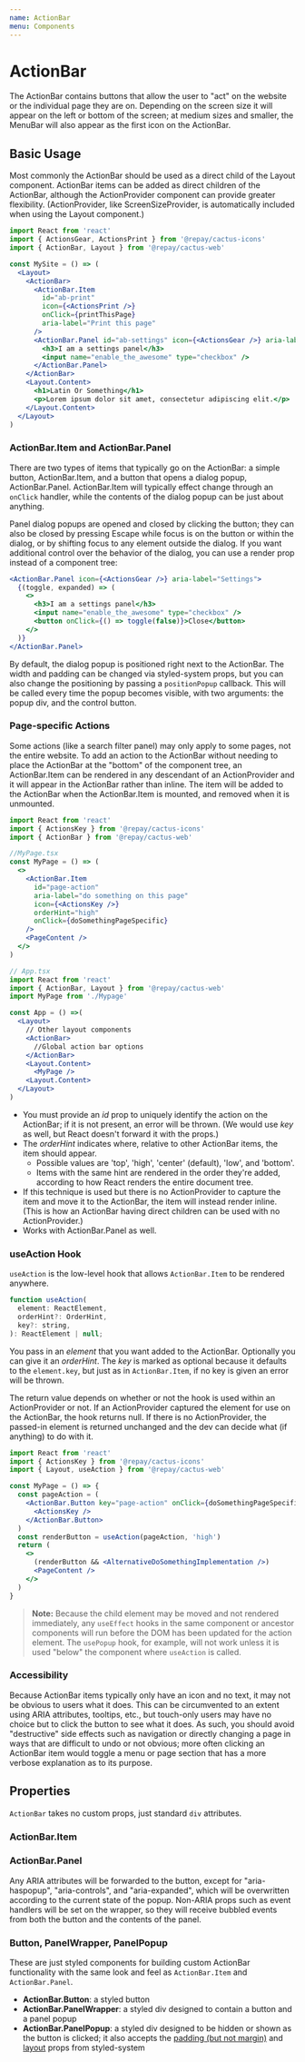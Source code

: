 ```yaml
---
name: ActionBar
menu: Components
---
```



# ActionBar

The ActionBar contains buttons that allow the user to "act" on the website or the individual page they are on. Depending on the screen size it will appear on the left or bottom of the screen; at medium sizes and smaller, the MenuBar will also appear as the first icon on the ActionBar.

## Basic Usage

Most commonly the ActionBar should be used as a direct child of the Layout component. ActionBar items can be added as direct children of the ActionBar, although the ActionProvider component can provide greater flexibility. (ActionProvider, like ScreenSizeProvider, is automatically included when using the Layout component.)

```jsx
import React from 'react'
import { ActionsGear, ActionsPrint } from '@repay/cactus-icons'
import { ActionBar, Layout } from '@repay/cactus-web'

const MySite = () => (
  <Layout>
    <ActionBar>
      <ActionBar.Item
        id="ab-print"
        icon={<ActionsPrint />}
        onClick={printThisPage}
        aria-label="Print this page"
      />
      <ActionBar.Panel id="ab-settings" icon={<ActionsGear />} aria-label="Settings">
        <h3>I am a settings panel</h3>
        <input name="enable_the_awesome" type="checkbox" />
      </ActionBar.Panel>
    </ActionBar>
    <Layout.Content>
      <h1>Latin Or Something</h1>
      <p>Lorem ipsum dolor sit amet, consectetur adipiscing elit.</p>
    </Layout.Content>
  </Layout>
)
```

### ActionBar.Item and ActionBar.Panel

There are two types of items that typically go on the ActionBar: a simple button, ActionBar.Item, and a button that opens a dialog popup, ActionBar.Panel. ActionBar.Item will typically effect change through an `onClick` handler, while the contents of the dialog popup can be just about anything.

Panel dialog popups are opened and closed by clicking the button; they can also be closed by pressing Escape while focus is on the button or within the dialog, or by shifting focus to any element outside the dialog. If you want additional control over the behavior of the dialog, you can use a render prop instead of a component tree:

```jsx
<ActionBar.Panel icon={<ActionsGear />} aria-label="Settings">
  {(toggle, expanded) => (
    <>
      <h3>I am a settings panel</h3>
      <input name="enable_the_awesome" type="checkbox" />
      <button onClick={() => toggle(false)}>Close</button>
    </>
  )}
</ActionBar.Panel>
```

By default, the dialog popup is positioned right next to the ActionBar. The width and padding can be changed via styled-system props, but you can also change the positioning by passing a `positionPopup` callback. This will be called every time the popup becomes visible, with two arguments: the popup div, and the control button.

### Page-specific Actions

Some actions (like a search filter panel) may only apply to some pages, not the entire website. To add an action to the ActionBar without needing to place the ActionBar at the "bottom" of the component tree, an ActionBar.Item can be rendered in any descendant of an ActionProvider and it will appear in the ActionBar rather than inline. The item will be added to the ActionBar when the ActionBar.Item is mounted, and removed when it is unmounted.

```jsx
import React from 'react'
import { ActionsKey } from '@repay/cactus-icons'
import { ActionBar } from '@repay/cactus-web'

//MyPage.tsx
const MyPage = () => (
  <>
    <ActionBar.Item
      id="page-action"
      aria-label="do something on this page"
      icon={<ActionsKey />}
      orderHint="high"
      onClick={doSomethingPageSpecific}
    />
    <PageContent />
  </>
)

// App.tsx
import React from 'react'
import { ActionBar, Layout } from '@repay/cactus-web'
import MyPage from './Mypage'

const App = () =>(
  <Layout>
    // Other layout components
    <ActionBar>
      //Global action bar options
    </ActionBar>
    <Layout.Content>
      <MyPage />
    <Layout.Content>
  </Layout>
)

```

- You must provide an _id_ prop to uniquely identify the action on the ActionBar; if it is not present, an error will be thrown. (We would use _key_ as well, but React doesn't forward it with the props.)
- The _orderHint_ indicates where, relative to other ActionBar items, the item should appear.
  - Possible values are 'top', 'high', 'center' (default), 'low', and 'bottom'.
  - Items with the same hint are rendered in the order they're added, according to how React renders the entire document tree.
- If this technique is used but there is no ActionProvider to capture the item and move it to the ActionBar, the item will instead render inline. (This is how an ActionBar having direct children can be used with no ActionProvider.)
- Works with ActionBar.Panel as well.

### useAction Hook

`useAction` is the low-level hook that allows `ActionBar.Item` to be rendered anywhere.

```js
function useAction(
  element: ReactElement,
  orderHint?: OrderHint,
  key?: string,
): ReactElement | null;
```

You pass in an _element_ that you want added to the ActionBar. Optionally you can give it an _orderHint_. The _key_ is marked as optional because it defaults to the `element.key`, but just as in `ActionBar.Item`, if no key is given an error will be thrown.

The return value depends on whether or not the hook is used within an ActionProvider or not. If an ActionProvider captured the element for use on the ActionBar, the hook returns null. If there is no ActionProvider, the passed-in element is returned unchanged and the dev can decide what (if anything) to do with it.

```jsx
import React from 'react'
import { ActionsKey } from '@repay/cactus-icons'
import { Layout, useAction } from '@repay/cactus-web'

const MyPage = () => {
  const pageAction = (
    <ActionBar.Button key="page-action" onClick={doSomethingPageSpecific}>
      <ActionsKey />
    </ActionBar.Button>
  )
  const renderButton = useAction(pageAction, 'high')
  return (
    <>
      (renderButton && <AlternativeDoSomethingImplementation />)
      <PageContent />
    </>
  )
}
```

> **Note:** Because the child element may be moved and not rendered immediately, any `useEffect` hooks in the same component or ancestor components will run before the DOM has been updated for the action element. The `usePopup` hook, for example, will not work unless it is used "below" the component where `useAction` is called.

### Accessibility

Because ActionBar items typically only have an icon and no text, it may not be obvious to users what it does. This can be circumvented to an extent using ARIA attributes, tooltips, etc., but touch-only users may have no choice but to click the button to see what it does. As such, you should avoid "destructive" side effects such as navigation or directly changing a page in ways that are difficult to undo or not obvious; more often clicking an ActionBar item would toggle a menu or page section that has a more verbose explanation as to its purpose.

## Properties

`ActionBar` takes no custom props, just standard `div` attributes.

### ActionBar.Item

<PropsTable of={ActionBar} staticProp="ActionBarItem" />

### ActionBar.Panel

Any ARIA attributes will be forwarded to the button, except for "aria-haspopup", "aria-controls", and "aria-expanded", which will be overwritten according to the current state of the popup. Non-ARIA props such as event handlers will be set on the wrapper, so they will receive bubbled events from both the button and the contents of the panel.

<PropsTable of={ActionBar} staticProp="ActionBarPanel" />

### Button, PanelWrapper, PanelPopup

These are just styled components for building custom ActionBar functionality with the same look and feel as `ActionBar.Item` and `ActionBar.Panel`.

- **ActionBar.Button**: a styled button
- **ActionBar.PanelWrapper**: a styled div designed to contain a button and a panel popup
- **ActionBar.PanelPopup**: a styled div designed to be hidden or shown as the button is clicked; it also accepts the [padding (but not margin)](https://styled-system.com/api#space) and [layout](https://styled-system.com/api#layout) props from styled-system
